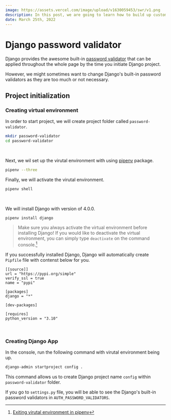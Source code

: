 ```yaml
---
image: https://assets.vercel.com/image/upload/v1630059453/swr/v1.png
description: In this post, we are going to learn how to build up customized password validator in Django. 
date: March 25th, 2022
---
```



# Django password validator

Django provides the awesome built-in <a href="https://docs.djangoproject.com/en/4.0/topics/auth/passwords/#module-django.contrib.auth.password_validation" target="_blank">password validator</a>
that can be applied throughout the whole page by the time you initiate Django project.

However, we might sometimes want to change Django's built-in password validators as they are too much or not necessary.

## Project initialization

### Creating virtual environment

In order to start project, we will create project folder called `password-validator`.

```bash
mkdir password-validator
cd password-validator
```

<br/>

Next, we wil set up the virutal environment with using <a href="https://pypi.org/project/pipenv/" target="_blank">pipenv</a> package.

```bash
pipenv --three
```

Finally, we will activate the virutal environment.

```bash
pipenv shell
```

<br/>

We will install Django with version of 4.0.0.

```bash
pipenv install django
```

> Make sure you always activate the virtual environment before installing Django!
> If you would like to deactivate the virtual environment, you can simply type `deactivate` on the command console.[^1]

If you successfully installed Django, Django will automatically create `Pipfile` file with contenst below for you.

```
[[source]]
url = "https://pypi.org/simple"
verify_ssl = true
name = "pypi"

[packages]
django = "*"

[dev-packages]

[requires]
python_version = "3.10"
```

<br/>

### Creating Django App

In the console, run the following command with virutal environment being up.

```bash
django-admin startproject config .
```

This command allows us to create Django project name `config` within `password-validator` folder.

If you go to `settings.py` file, you will be able to see the Django's built-in password validators in `AUTH_PASSWORD_VALIDATORS`.

[^1]:
    <a href="https://stackoverflow.com/a/49944909/13121145" target="_blank">Exiting virutal environment in pipenv</a>
